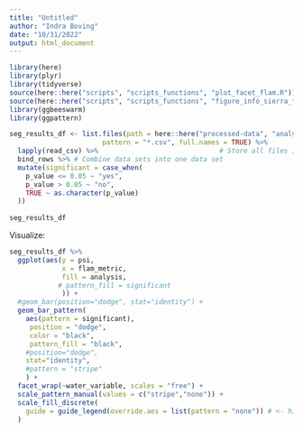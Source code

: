 ```yaml
---
title: "Untitled"
author: "Indra Boving"
date: "10/31/2022"
output: html_document
---
```

```r
library(here)
library(plyr)
library(tidyverse)
source(here::here("scripts", "scripts_functions", "plot_facet_flam.R"))
source(here::here("scripts", "scripts_functions", "figure_info_sierra_flammability.R"))
library(ggbeeswarm)
library(ggpattern)
```


```r
seg_results_df <- list.files(path = here::here("processed-data", "analysis 2.0", "segmented_reg_all"),  # Identify all CSV files
                       pattern = "*.csv", full.names = TRUE) %>% 
  lapply(read_csv) %>%                              # Store all files in list
  bind_rows %>% # Combine data sets into one data set 
  mutate(significant = case_when(
    p_value <= 0.05 ~ "yes", 
    p_value > 0.05 ~ "no", 
    TRUE ~ as.character(p_value)
  ))
  
seg_results_df   
```

Visualize: 

```r
seg_results_df %>% 
  ggplot(aes(y = psi, 
             x = flam_metric, 
             fill = analysis, 
            # pattern_fill = significant
             )) + 
  #geom_bar(position="dodge", stat="identity") +
  geom_bar_pattern(
    aes(pattern = significant),
     position = "dodge",
     color = "black", 
     pattern_fill = "black",
    #position="dodge", 
    stat="identity",
    #pattern = "stripe"
    ) +
  facet_wrap(~water_variable, scales = "free") +
  scale_pattern_manual(values = c("stripe","none")) +
  scale_fill_discrete(
    guide = guide_legend(override.aes = list(pattern = "none")) # <- hide pattern
  )
```

